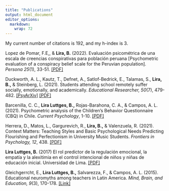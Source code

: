 ```yaml
---
title: "Publications"
output: html_document
editor_options: 
  markdown: 
    wrap: 72
---
```


My current number of citations is 192, and my h-index is 3.

Lopez de Pomar, F.E,, & **Lira, B.** (2022). Evaluación psicométrica de una escala de creencias conspirativas para población peruana [Psychometric evaluation of a conspiracy belief scale for the Peruvian population]. *Persona 25*(1), 33-51. [[PDF]](https://revistas.ulima.edu.pe/index.php/Persona/article/view/5870/5801)

Duckworth, A. L., Kautz, T., Defnet, A., Satlof-Bedrick, E., Talamas, S., **Lira, B.,** & Steinberg, L. (2021). Students attending school remotely suffer socially, emotionally, and academically. *Educational Researcher, 50*(7), 479-482. [[PsyArXiv]](https://mfr.osf.io/export?format=pdf&url=https%3A//files.osf.io/v1/resources/rpz7h/providers/osfstorage/60216615339cb6013acf0da8%3Fformat%3Dpdf%26action%3Ddownload%26direct%26version%3D1) [[PDF]](https://journals.sagepub.com/doi/epdf/10.3102/0013189X211031551)

Barcenilla, C. C., **Lira Luttges, B.,** Rojas-Barahona, C. A., & Campos, A. L. (2021). Psychometric analysis of the Children’s Behavior Questionnaire (CBQ) in Chile. *Current Psychology*, 1-10. [[PDF]](https://link.springer.com/content/pdf/10.1007/s12144-021-01871-9.pdf)

Herrera, D., Matos, L., Gargurevich, R., **Lira, B.,** & Valenzuela, R. (2021). Context Matters: Teaching Styles and Basic Psychological Needs Predicting Flourishing and Perfectionism in University Music Students. *Frontiers in Psychology, 12*, 438.
[[PDF]](https://www.readcube.com/articles/10.3389/fpsyg.2021.623312)

**Lira Luttges, B.** (2017) El rol predictor de la regulación emocional,
la empatía y la alexitimia en el control intencional de niños y niñas de
educación inicial. Universidad de Lima. [[PDF]](http://repositorio-anterior.ulima.edu.pe/bitstream/handle/ulima/3295/Lira_Luttges_Benjamin.pdf?sequence=1&isAllowed=y)

Gleichgerrcht, E., **Lira Luttges, B.,** Salvarezza, F., & Campos, A. L. (2015). Educational neuromyths among teachers in Latin America. *Mind, Brain, and Education, 9*(3), 170-178. [[Link]](https://onlinelibrary.wiley.com/doi/abs/10.1111/mbe.12086)

